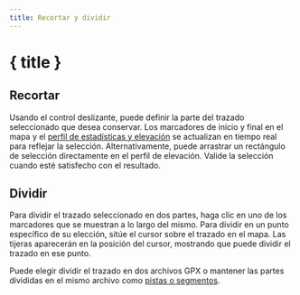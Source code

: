 ```yaml
---
title: Recortar y dividir
---
```


<script>
</script>

# <ScissorsIcon size="24" class="inline-block" style="margin-bottom: 5px" /> { title }

## Recortar

Usando el control deslizante, puede definir la parte del trazado seleccionado que desea conservar.
Los marcadores de inicio y final en el mapa y el [perfil de estadísticas y elevación](../files-and-stats) se actualizan en tiempo real para reflejar la selección.
Alternativamente, puede arrastrar un rectángulo de selección directamente en el perfil de elevación.
Valide la selección cuando esté satisfecho con el resultado.

<div class="flex flex-row justify-center">
    <Scissors class="text-foreground p-3 border rounded-md shadow-lg" />
</div>

## Dividir

Para dividir el trazado seleccionado en dos partes, haga clic en uno de los marcadores que se muestran a lo largo del mismo.
Para dividir en un punto específico de su elección, sitúe el cursor sobre el trazado en el mapa.
Las tijeras aparecerán en la posición del cursor, mostrando que puede dividir el trazado en ese punto.

Puede elegir dividir el trazado en dos archivos GPX o mantener las partes divididas en el mismo archivo como [pistas o segmentos](../gpx).

<DocsImage src={splitScreenshot} alt="Situar el cursor sobre el trazado seleccionado lo convierte en tijeras." />
